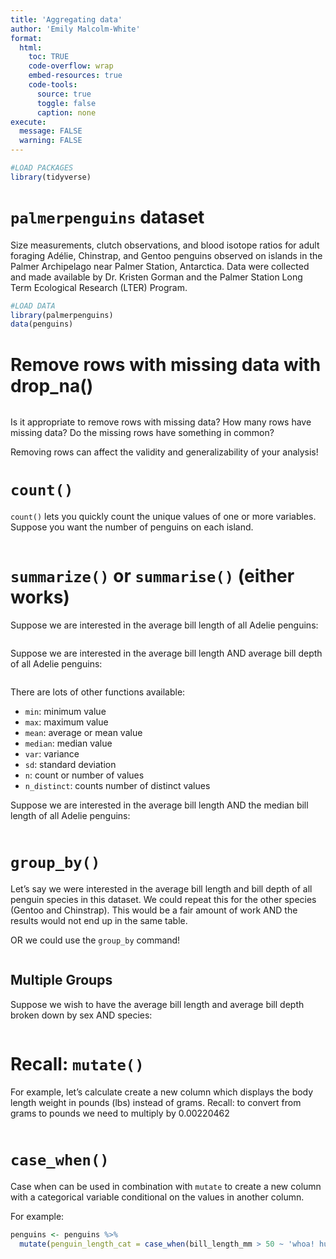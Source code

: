 ```yaml
---
title: 'Aggregating data'
author: 'Emily Malcolm-White'
format:
  html: 
    toc: TRUE
    code-overflow: wrap
    embed-resources: true
    code-tools:
      source: true
      toggle: false
      caption: none
execute: 
  message: FALSE
  warning: FALSE
---
```


```r
#LOAD PACKAGES 
library(tidyverse)
```

# `palmerpenguins` dataset 

Size measurements, clutch observations, and blood isotope ratios for adult foraging Adélie, Chinstrap, and Gentoo penguins observed on islands in the Palmer Archipelago near Palmer Station, Antarctica. Data were collected and made available by Dr. Kristen Gorman and the Palmer Station Long Term Ecological Research (LTER) Program.

```r
#LOAD DATA 
library(palmerpenguins) 
data(penguins)         
```


# Remove rows with missing data with drop_na()

```r
                
```


::: callout-warning
Is it appropriate to remove rows with missing data? How many rows have missing data? Do the missing rows have something in common?

Removing rows can affect the validity and generalizability of your analysis!
:::


# `count()`

`count()` lets you quickly count the unique values of one or more variables. Suppose you want the number of penguins on each island.  

```r

```


# `summarize()` or `summarise()` (either works)

Suppose we are interested in the average bill length of all Adelie penguins:

```r

```


Suppose we are interested in the average bill length AND average bill depth of all Adelie penguins:

```r

```

There are lots of other functions available:

-   `min`: minimum value
-   `max`: maximum value
-   `mean`: average or mean value
-   `median`: median value
-   `var`: variance
-   `sd`: standard deviation
-   `n`: count or number of values
-   `n_distinct`: counts number of distinct values

Suppose we are interested in the average bill length AND the median bill length of all Adelie penguins:

```r

```

# `group_by()`

Let's say we were interested in the average bill length and bill depth of all penguin species in this dataset. We could repeat this for the other species (Gentoo and Chinstrap). This would be a fair amount of work AND the results would not end up in the same table.

OR we could use the `group_by` command!

```r

```



## Multiple Groups

Suppose we wish to have the average bill length and average bill depth broken down by sex AND species:

```r

```

#  Recall: `mutate()` 

For example, let's calculate create a new column which displays the body length weight in pounds (lbs) instead of grams. Recall: to convert from grams to pounds we need to multiply by 0.00220462

```r

```


# `case_when()`

Case when can be used in combination with `mutate` to create a new column with a categorical variable conditional on the values in another column.

For example:

```r
penguins <- penguins %>% 
  mutate(penguin_length_cat = case_when(bill_length_mm > 50 ~ 'whoa! huge bill!', TRUE ~ '--' ))
```


